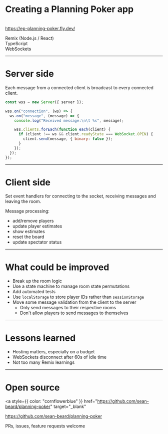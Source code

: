 <div style={{ textAlign: 'left' }}>

# Creating a Planning Poker app

<br />
<a
  style={{ color: "cornflowerblue" }}
  href="https://ep-planning-poker.fly.dev/"
  target="_blank"
>
  https://ep-planning-poker.fly.dev/
</a>

Remix (Node.js / React)<br/>
TypeScript<br/>
WebSockets

</div>

---

<div style={{ textAlign: 'left' }}>

# Server side

Each message from a connected client is broadcast to every connected client.

```javascript
const wss = new Server({ server });

wss.on("connection", (ws) => {
  ws.on("message", (message) => {
    console.log("Received message:\n\t %s", message);

    wss.clients.forEach(function each(client) {
      if (client !== ws && client.readyState === WebSocket.OPEN) {
        client.send(message, { binary: false });
      }
    });
  });
});
```

</div>

---

<div style={{ textAlign: 'left' }}>

# Client side

Set event handlers for connecting to the socket, receiving messages and leaving the room.

Message processing:

- add/remove players
- update player estimates
- show estimates
- reset the board
- update spectator status

</div>

---

<div style={{ textAlign: 'left' }}>

# What could be improved

- Break up the room logic
- Use a state machine to manage room state permutations
- Add automated tests
- Use `localStorage` to store player IDs rather than `sessionStorage`
- Move some message validation from the client to the server
  - Only send messages to their respective rooms
  - Don't allow players to send messages to themselves

</div>

---

<div style={{ textAlign: 'left' }}>

# Lessons learned

- Hosting matters, especially on a budget
- WebSockets disconnect after 60s of idle time
- Not too many Remix learnings

</div>

---

<div style={{ textAlign: 'left' }}>

# Open source

<a
  style={{ color: "cornflowerblue" }}
  href="https://github.com/sean-beard/planning-poker"
  target="_blank"
>
  https://github.com/sean-beard/planning-poker
</a>

PRs, issues, feature requests welcome

</div>
